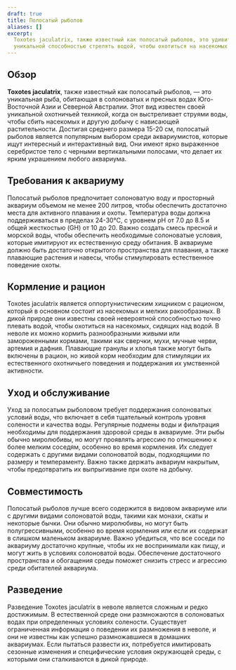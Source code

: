 ```yaml
---
draft: true
title: Полосатый рыболов
aliases: []
excerpt:
  Toxotes jaculatrix, также известный как полосатый рыболов, это удивительная рыба из солоноватых вод, известная своей
  уникальной способностью стрелять водой, чтобы охотиться на насекомых над поверхностью воды.
---
```


## Обзор

**Toxotes jaculatrix**, также известный как полосатый рыболов, — это уникальная рыба, обитающая в солоноватых и пресных
водах Юго-Восточной Азии и Северной Австралии. Этот вид известен своей уникальной охотничьей техникой, когда он
выстреливает струями воды, чтобы сбить насекомых и другую добычу с нависающей растительности. Достигая среднего размера
15-20 см, полосатый рыболов является популярным выбором среди аквариумистов, которые ищут интересный и интерактивный
вид. Они имеют ярко выраженное серебристое тело с черными вертикальными полосами, что делает их ярким украшением любого
аквариума.

## Требования к аквариуму

Полосатый рыболов предпочитает солоноватую воду и просторный аквариум объемом не менее 200 литров, чтобы обеспечить
достаточно места для активного плавания и охоты. Температура воды должна поддерживаться в пределах 24-30°C, с уровнем pH
от 7.0 до 8.5 и общей жесткостью (GH) от 10 до 20. Важно создать смесь пресной и морской воды, чтобы обеспечить
необходимые солоноватые условия, которые имитируют их естественную среду обитания. В аквариуме должно быть достаточно
открытого пространства для плавания, а также плавающие растения и навесы, чтобы стимулировать естественное поведение
охоты.

## Кормление и рацион

Toxotes jaculatrix является оппортунистическим хищником с рационом, который в основном состоит из насекомых и мелких
ракообразных. В дикой природе они известны своей невероятной способностью точно плевать водой, чтобы охотиться на
насекомых, сидящих над водой. В неволе их можно кормить разнообразными живыми или замороженными кормами, такими как
сверчки, мухи, мучные черви, артемия и дафния. Плавающие гранулы и хлопья также могут быть включены в рацион, но живой
корм необходим для стимуляции их естественного охотничьего поведения и поддержания их умственной активности.

## Уход и обслуживание

Уход за полосатым рыболовом требует поддержания солоноватых условий воды, что включает в себя тщательный контроль уровня
солености и качества воды. Регулярные подмены воды и фильтрация необходимы для поддержания здоровой среды в аквариуме.
Эти рыбы обычно миролюбивы, но могут проявлять агрессию по отношению к более мелким соседям, особенно во время
кормления. Их следует содержать с другими видами солоноватой воды, подходящими по размеру и темпераменту. Важно также
держать аквариум накрытым, чтобы предотвратить их выпрыгивание при охоте на добычу.

## Совместимость

Полосатый рыболов лучше всего содержится в видовом аквариуме или с другими видами солоноватой воды, такими как монахи,
скаты и некоторые бычки. Они обычно миролюбивы, но могут быть полугрессивными, особенно во время кормления или если их
содержат в слишком маленьком аквариуме. Важно убедиться, что все соседи по аквариуму достаточно крупные, чтобы их не
воспринимали как пищу, и могут жить в условиях солоноватой воды. Обеспечение достаточного пространства и обогащения
среды поможет снизить стресс и агрессию среди обитателей аквариума.

## Разведение

Разведение Toxotes jaculatrix в неволе является сложным и редко достижимым. В естественной среде они размножаются в
солоноватых водах при определенных условиях солености. Существует ограниченная информация о поведении их размножения в
неволе, и они не известны как успешно размножавшиеся в домашних аквариумах. Если пытаться развести их, потребуется
имитировать сезонные изменения и специфические условия окружающей среды, с которыми они сталкиваются в дикой природе.
